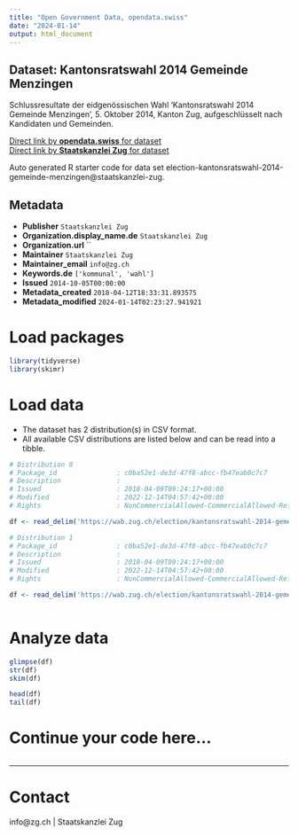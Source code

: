 ```yaml
---
title: "Open Government Data, opendata.swiss"
date: "2024-01-14"
output: html_document
---
```


## Dataset: Kantonsratswahl 2014 Gemeinde Menzingen

Schlussresultate der eidgenössischen Wahl 'Kantonsratswahl 2014 Gemeinde Menzingen', 5. Oktober 2014, Kanton Zug, aufgeschlüsselt nach Kandidaten und Gemeinden.

[Direct link by **opendata.swiss** for dataset](https://opendata.swiss/de/dataset/kantonsratswahl-2014-gemeinde-menzingen)<br>
[Direct link by **Staatskanzlei Zug** for dataset](https://wab.zug.ch/election/kantonsratswahl-2014-gemeinde-menzingen/data)

Auto generated R starter code for data set election-kantonsratswahl-2014-gemeinde-menzingen@staatskanzlei-zug.

## Metadata

- **Publisher** `Staatskanzlei Zug`
- **Organization.display_name.de** `Staatskanzlei Zug`
- **Organization.url** ``
- **Maintainer** `Staatskanzlei Zug`
- **Maintainer_email** `info@zg.ch`
- **Keywords.de** `['kommunal', 'wahl']`
- **Issued** `2014-10-05T00:00:00`
- **Metadata_created** `2018-04-12T18:33:31.893575`
- **Metadata_modified** `2024-01-14T02:23:27.941921`


# Load packages

```r

library(tidyverse)
library(skimr)

```

# Load data

-   The dataset has 2 distribution(s) in CSV format.
-   All available CSV distributions are listed below and can be read into a tibble.

```r

# Distribution 0
# Package_id               : c0ba52e1-de3d-47f8-abcc-fb47eab0c7c7
# Description              : 
# Issued                   : 2018-04-09T09:24:17+00:00
# Modified                 : 2022-12-14T04:57:42+00:00
# Rights                   : NonCommercialAllowed-CommercialAllowed-ReferenceRequired

df <- read_delim('https://wab.zug.ch/election/kantonsratswahl-2014-gemeinde-menzingen/data-csv')

# Distribution 1
# Package_id               : c0ba52e1-de3d-47f8-abcc-fb47eab0c7c7
# Description              : 
# Issued                   : 2018-04-09T09:24:17+00:00
# Modified                 : 2022-12-14T04:57:42+00:00
# Rights                   : NonCommercialAllowed-CommercialAllowed-ReferenceRequired

df <- read_delim('https://wab.zug.ch/election/kantonsratswahl-2014-gemeinde-menzingen/data-parties-csv')



```

# Analyze data

```r

glimpse(df)
str(df)
skim(df)

head(df)
tail(df)

```

# Continue your code here...

```r

```

------------------------------------------------------------------------

# Contact

info@zg.ch | Staatskanzlei Zug

